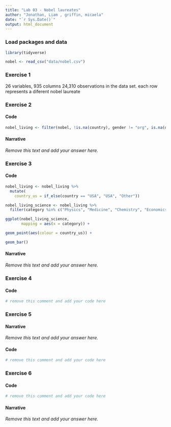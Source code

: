 ```yaml
---
title: "Lab 03 - Nobel laureates"
author: "Jonathan, Liam , griffin, micaela"
date: "`r Sys.Date()`"
output: html_document
---
```



### Load packages and data

```r
library(tidyverse) 
```

```r
nobel <- read_csv("data/nobel.csv")
```

### Exercise 1

26 variables, 935 columns
24,310 observations in the data set.
each row represents a diferent nobel laureate


### Exercise 2

#### Code

```r
nobel_living <- filter(nobel, !is.na(country), gender != "org", is.na(died_date)) 
```

#### Narrative

*Remove this text and add your answer here.*


### Exercise 3

#### Code

```r
nobel_living <- nobel_living %>%
  mutate(
    country_us = if_else(country == "USA", "USA", "Other"))

nobel_living_science <- nobel_living %>%
  filter(category %in% c("Physics", "Medicine", "Chemistry", "Economics"))

ggplot(nobel_living_science,
       mapping = aes(x = category)) +

geom_point(aes(colour = country_us)) +

geom_bar()

```

#### Narrative

*Remove this text and add your answer here.*


### Exercise 4

#### Code

```r
# remove this comment and add your code here
```


### Exercise 5

#### Narrative

*Remove this text and add your answer here.*

#### Code

```r
# remove this comment and add your code here
```


### Exercise 6

#### Code

```r
# remove this comment and add your code here
```

#### Narrative

*Remove this text and add your answer here.*